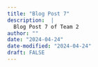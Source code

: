 ```yaml
---
title: "Blog Post 7"
description:  |
  Blog Post 7 of Team 2
author: ""
date: "2024-04-24"
date-modified: "2024-04-24"
draft: FALSE
---
```

